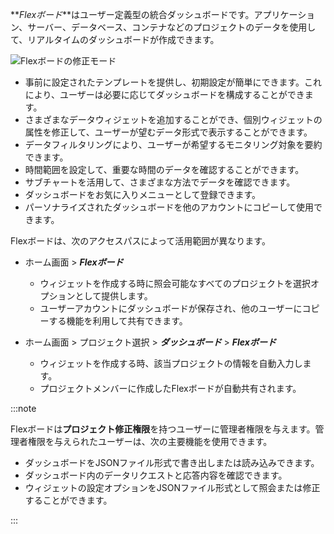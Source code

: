 **_Flexボード_**はユーザー定義型の統合ダッシュボードです。アプリケーション、サーバー、データベース、コンテナなどのプロジェクトのデータを使用して、リアルタイムのダッシュボードが作成できます。

![Flexボードの修正モード](/img/flex-board-mod.png)

-   事前に設定されたテンプレートを提供し、初期設定が簡単にできます。これにより、ユーザーは必要に応じてダッシュボードを構成することができます。
-   さまざまなデータウィジェットを追加することができ、個別ウィジェットの属性を修正して、ユーザーが望むデータ形式で表示することができます。
-   データフィルタリングにより、ユーザーが希望するモニタリング対象を要約できます。
-   時間範囲を設定して、重要な時間のデータを確認することができます。
-   サブチャートを活用して、さまざまな方法でデータを確認できます。
-   ダッシュボードをお気に入りメニューとして登録できます。
-   パーソナライズされたダッシュボードを他のアカウントにコピーして使用できます。

Flexボードは、次のアクセスパスによって活用範囲が異なります。

-   ホーム画面 > **_Flexボード_**
    -   ウィジェットを作成する時に照会可能なすべてのプロジェクトを選択オプションとして提供します。 
    -   ユーザーアカウントにダッシュボードが保存され、他のユーザーにコピーする機能を利用して共有できます。

-   ホーム画面 > プロジェクト選択 > **_ダッシュボード_** > **_Flexボード_**
    -   ウィジェットを作成する時、該当プロジェクトの情報を自動入力します。
    -   プロジェクトメンバーに作成したFlexボードが自動共有されます。

:::note 

Flexボードは**プロジェクト修正権限**を持つユーザーに管理者権限を与えます。管理者権限を与えられたユーザーは、次の主要機能を使用できます。

-   ダッシュボードをJSONファイル形式で書き出しまたは読み込みできます。
-   ダッシュボード内のデータリクエストと応答内容を確認できます。
-   ウィジェットの設定オプションをJSONファイル形式として照会または修正することができます。

:::
